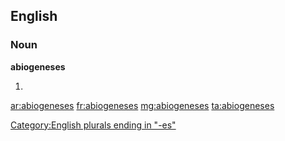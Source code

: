 ==English==

===Noun===
'''abiogeneses'''

# {{plural of|[[abiogenesis]]}}

[[Category:English plurals ending in "-es"]]

[[ar:abiogeneses]]
[[fr:abiogeneses]]
[[mg:abiogeneses]]
[[ta:abiogeneses]]